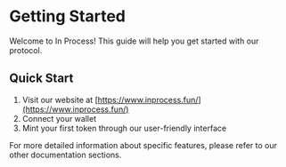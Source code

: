 # Getting Started

Welcome to In Process! This guide will help you get started with our protocol.

## Quick Start

1. Visit our website at [https://www.inprocess.fun/](https://www.inprocess.fun/)
2. Connect your wallet
3. Mint your first token through our user-friendly interface

For more detailed information about specific features, please refer to our other documentation sections. 
